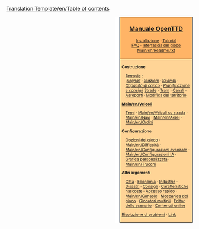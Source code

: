 <noinclude>{{it/Traduzione|Template:Table of contents|60}}
[[Translation:Template/en/Table of contents]]</noinclude>
<div style="float:right; padding-left:12px; background:#ffffff;">
<div style="border:1px solid #000000; background:#ffb466; padding:5px; -moz-border-radius-topleft:5px; -moz-border-radius-topright:5px; font-size: 12pt;">
<center><strong><font size="3">[[Main/it/OpenTTD|Manuale OpenTTD]]</font></strong></center>
<div style="font-size: 8pt; text-align: center;">
[[Main/it/Installazione|Installazione]] &middot; 
[[Main/it/Tutorial|Tutorial]]<br />
[[Main/it/FAQ|FAQ]] &middot; 
[[Main/it/Interfaccia del gioco|Interfaccia del gioco]]<br />
[[Main/en/Readme.txt]]
</div>
</div>
<div style="border:1px solid black; border-top-width: 0px; background:#ffd496; padding:5px; -moz-border-radius-bottomleft:5px; -moz-border-radius-bottomright:8px; font-size: 8pt;">

<div style="width: 186px">
'''Costruzione'''
<div style="margin-left:10px;">
[[Main/it/Realizzazione ferrovia|Ferrovie]] : <br />
:''[[Main/it/Segnali|Segnali]]'' &middot; ''[[Main/it/Stazione ferroviaria|Stazioni]]'' &middot; ''[[Main/en/Junction|Scambi]]'' &middot; ''[[Main/en/Railway Designs|Capacità di carico]]'' &middot; ''[[Main/en/Rail Designs|Pianificazione e consigli]]''
[[Main/en/Roadway construction|Strade]] &middot; [[Main/en/Tramways|Tram]] &middot; [[Main/en/Waterway construction|Canali]] &middot; [[Main/en/Airport construction|Aeroporti]] &middot; [[Main/en/Landscaping|Modifica del territorio]]
</div>
</div>

<div style="width: 186px">
'''[[Main/en/Veicoli]]'''
<div style="margin-left:10px;">
[[Main/it/Treni|Treni]] &middot; [[Main/en/Veicoli su strada]] &middot; [[Main/en/Navi]] &middot;
[[Main/en/Aerei]] &middot; [[Main/en/Ordini]]
</div>
</div>

<div style="width: 186px">
'''Configurazione'''
<div style="margin-left:10px;">
[[Main/en/Game options window|Opzioni del gioco]] &middot; [[Main/en/Difficoltà]] &middot; [[Main/en/Configurazioni avanzate]] &middot; [[Main/en/Configurazioni IA]] &middot;
[[Main/en/NewGRF|Grafica personalizzata]] &middot; [[Main/en/Trucchi]]
</div>
</div>

<div style="width: 186px">
'''Altri argomenti'''<br />
<div style="margin-left:10px;">
[[Main/en/Towns|Città]] &middot; [[Main/en/Economy|Economia]] &middot; [[Main/en/Industries|Industrie]] &middot;
[[Main/en/Disasters|Disastri]] &middot; [[Main/en/Tips|Consigli]] &middot;
[[Main/en/Hidden features|Caratteristiche nascoste]] &middot; [[Main/en/Hotkeys|Accesso rapido]] &middot;
[[Main/en/Console]] &middot; [[Main/en/Game mechanics|Meccanica del gioco]] &middot;
[[Main/en/Multiplayer|Giocatori multipli]] &middot; [[Main/en/Scenario editor|Editor dello scenario]] &middot;
[[Main/en/Online content|Contenuti online]]
</div>
</div>

[[Main/en/Troubleshooting|Risoluzione di problemi]] &middot; [[Main/en/Links|Link]]
</div>
</div>
<includeonly>[[Category:it/Manuale|{{PAGENAME}}]]</includeonly>